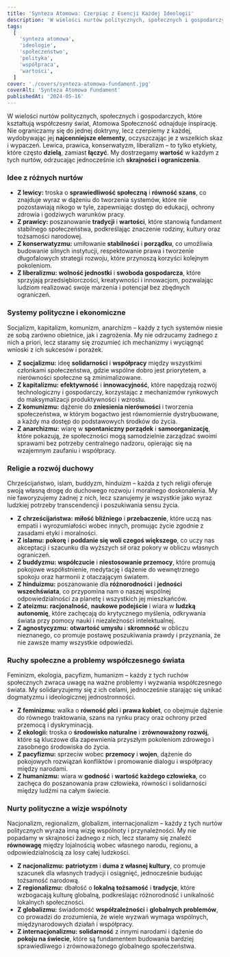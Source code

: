```yaml
---
title: 'Synteza Atomowa: Czerpiąc z Esencji Każdej Ideologii'
description: 'W wielości nurtów politycznych, społecznych i gospodarczych, które kształtują współczesny świat, Atomowa Społeczność odnajduje inspirację. Nie ograniczamy się do jednej doktryny, lecz czerpiemy z każdej, wydobywając jej najcenniejsze elementy, oczyszczając je z wszelkich skaz i wypaczeń.'
tags:
  [
    'synteza atomowa',
    'ideologie',
    'społeczeństwo',
    'polityka',
    'współpraca',
    'wartości',
  ]
cover: './covers/synteza-atomowa-fundament.jpg'
coverAlt: 'Synteza Atomowa Fundament'
publishedAt: '2024-05-16'
---
```


W wielości nurtów politycznych, społecznych i gospodarczych, które kształtują współczesny świat, Atomowa Społeczność odnajduje inspirację. Nie ograniczamy się do jednej doktryny, lecz czerpiemy z każdej, wydobywając jej **najcenniejsze elementy**, oczyszczając je z wszelkich skaz i wypaczeń. Lewica, prawica, konserwatyzm, liberalizm – to tylko etykiety, które często **dzielą**, zamiast **łączyć**. My dostrzegamy **wartość** w każdym z tych nurtów, odrzucając jednocześnie ich **skrajności i ograniczenia**.

### Idee z różnych nurtów

- **Z lewicy:** troska o **sprawiedliwość społeczną** i **równość szans**, co znajduje wyraz w dążeniu do tworzenia systemów, które nie pozostawiają nikogo w tyle, zapewniając dostęp do edukacji, ochrony zdrowia i godziwych warunków pracy.
- **Z prawicy:** poszanowanie **tradycji** i **wartości**, które stanowią fundament stabilnego społeczeństwa, podkreślając znaczenie rodziny, kultury oraz tożsamości narodowej.
- **Z konserwatyzmu:** umiłowanie **stabilności** i **porządku**, co umożliwia budowanie silnych instytucji, respektowanie prawa i tworzenie długofalowych strategii rozwoju, które przynoszą korzyści kolejnym pokoleniom.
- **Z liberalizmu:** **wolność jednostki** i **swoboda gospodarcza**, które sprzyjają przedsiębiorczości, kreatywności i innowacjom, pozwalając ludziom realizować swoje marzenia i potencjał bez zbędnych ograniczeń.

### Systemy polityczne i ekonomiczne

Socjalizm, kapitalizm, komunizm, anarchizm – każdy z tych systemów niesie ze sobą zarówno obietnice, jak i zagrożenia. My nie odrzucamy żadnego z nich a priori, lecz staramy się zrozumieć ich mechanizmy i wyciągnąć wnioski z ich sukcesów i porażek.

- **Z socjalizmu:** ideę **solidarności** i **współpracy** między wszystkimi członkami społeczeństwa, gdzie wspólne dobro jest priorytetem, a nierówności społeczne są zminimalizowane.
- **Z kapitalizmu:** **efektywność** i **innowacyjność**, które napędzają rozwój technologiczny i gospodarczy, korzystając z mechanizmów rynkowych do maksymalizacji produktywności i wzrostu.
- **Z komunizmu:** dążenie do **zniesienia nierówności** i tworzenia społeczeństwa, w którym bogactwo jest równomiernie dystrybuowane, a każdy ma dostęp do podstawowych środków do życia.
- **Z anarchizmu:** wiarę w **spontaniczny porządek** i **samoorganizację**, które pokazują, że społeczności mogą samodzielnie zarządzać swoimi sprawami bez potrzeby centralnego nadzoru, opierając się na wzajemnym zaufaniu i współpracy.

### Religie a rozwój duchowy

Chrześcijaństwo, islam, buddyzm, hinduizm – każda z tych religii oferuje swoją własną drogę do duchowego rozwoju i moralnego doskonalenia. My nie faworyzujemy żadnej z nich, lecz szanujemy je wszystkie jako wyraz ludzkiej potrzeby transcendencji i poszukiwania sensu życia.

- **Z chrześcijaństwa:** **miłość bliźniego** i **przebaczenie**, które uczą nas empatii i wyrozumiałości wobec innych, promując życie zgodnie z zasadami etyki i moralności.
- **Z islamu:** **pokorę** i **poddanie się woli czegoś większego**, co uczy nas akceptacji i szacunku dla wyższych sił oraz pokory w obliczu własnych ograniczeń.
- **Z buddyzmu:** **współczucie** i **niestosowanie przemocy**, które promują pokojowe współistnienie, medytację i dążenie do wewnętrznego spokoju oraz harmonii z otaczającym światem.
- **Z hinduizmu:** poszanowanie dla **różnorodności** i **jedności wszechświata**, co przypomina nam o naszej wspólnej odpowiedzialności za planetę i wszystkich jej mieszkańców.
- **Z ateizmu:** **racjonalność**, **naukowe podejście** i wiara w **ludzką autonomię**, które zachęcają do krytycznego myślenia, odkrywania świata przy pomocy nauki i niezależności intelektualnej.
- **Z agnostycyzmu:** **otwartość umysłu** i **skromność** w obliczu nieznanego, co promuje postawę poszukiwania prawdy i przyznania, że nie zawsze mamy wszystkie odpowiedzi.

### Ruchy społeczne a problemy współczesnego świata

Feminizm, ekologia, pacyfizm, humanizm – każdy z tych ruchów społecznych zwraca uwagę na ważne problemy i wyzwania współczesnego świata. My solidaryzujemy się z ich celami, jednocześnie starając się unikać dogmatyzmu i ideologicznej jednostronności.

- **Z feminizmu:** walka o **równość płci** i **prawa kobiet**, co obejmuje dążenie do równego traktowania, szans na rynku pracy oraz ochrony przed przemocą i dyskryminacją.
- **Z ekologii:** troska o **środowisko naturalne** i **zrównoważony rozwój**, które są kluczowe dla zapewnienia przyszłym pokoleniom zdrowego i zasobnego środowiska do życia.
- **Z pacyfizmu:** sprzeciw wobec **przemocy** i **wojen**, dążenie do pokojowych rozwiązań konfliktów i promowanie dialogu i współpracy między narodami.
- **Z humanizmu:** wiara w **godność** i **wartość każdego człowieka**, co zachęca do poszanowania praw człowieka, równości i solidarności między ludźmi na całym świecie.

### Nurty polityczne a wizje wspólnoty

Nacjonalizm, regionalizm, globalizm, internacjonalizm – każdy z tych nurtów politycznych wyraża inną wizję wspólnoty i przynależności. My nie popadamy w skrajności żadnego z nich, lecz staramy się znaleźć **równowagę** między lojalnością wobec własnego narodu, regionu, a odpowiedzialnością za losy całej ludzkości.

- **Z nacjonalizmu:** **patriotyzm** i **duma z własnej kultury**, co promuje szacunek dla własnych tradycji i osiągnięć, jednocześnie budując tożsamość narodową.
- **Z regionalizmu:** dbałość o **lokalną tożsamość** i **tradycje**, które wzbogacają kulturę globalną, podkreślając różnorodność i unikalność lokalnych społeczności.
- **Z globalizmu:** świadomość **współzależności** i **globalnych problemów**, co prowadzi do zrozumienia, że wiele wyzwań wymaga wspólnych, międzynarodowych działań i współpracy.
- **Z internacjonalizmu:** **solidarność** z innymi narodami i dążenie do **pokoju na świecie**, które są fundamentem budowania bardziej sprawiedliwego i zrównoważonego globalnego społeczeństwa.
